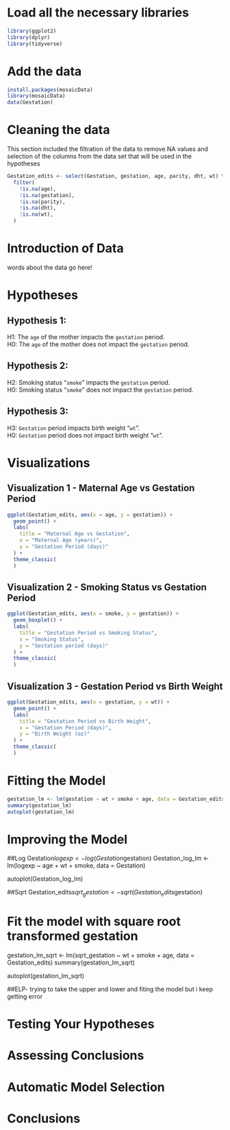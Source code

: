 # Load all the necessary libraries

```r
library(ggplot2)
library(dplyr)
library(tidyverse)
```

# Add the data

```r
install.packages(mosaicData)
library(mosaicData) 
data(Gestation)
```

# Cleaning the data

This section included the filtration of the data to remove NA values and selection of the columns from the data set that will be used in the hypotheses

```r
Gestation_edits <- select(Gestation, gestation, age, parity, dht, wt) %>%
  filter(
    !is.na(age),
    !is.na(gestation),
    !is.na(parity),
    !is.na(dht),
    !is.na(wt),
  )
```

# Introduction of Data

words about the data go here!

# Hypotheses

## Hypothesis 1:

H1: The `age` of the mother impacts the `gestation` period.\
H0: The `age` of the mother does not impact the `gestation` period.

## Hypothesis 2:

H2: Smoking status "`smoke`" impacts the `gestation` period.\
H0: Smoking status "`smoke`" does not impact the `gestation` period.

## Hypothesis 3:

H3: `Gestation` period impacts birth weight "`wt`".\
H0: `Gestation` period does not impact birth weight "`wt`".

# Visualizations

## Visualization 1 - Maternal Age vs Gestation Period

```r
ggplot(Gestation_edits, aes(x = age, y = gestation)) + 
  geom_point() +
  labs(
    title = "Maternal Age vs Gestation",
    x = "Maternal Age (years)",
    y = "Gestation Period (days)"
  ) +
  theme_classic(
  )
```

## Visualization 2 - Smoking Status vs Gestation Period

```r
ggplot(Gestation_edits, aes(x = smoke, y = gestation)) + 
  geom_boxplot() +
  labs(
    title = "Gestation Period vs Smoking Status",
    x = "Smoking Status",
    y = "Gestation period (days)"
  ) +
  theme_classic(
  )
```

## Visualization 3 - Gestation Period vs Birth Weight

```r
ggplot(Gestation_edits, aes(x = gestation, y = wt)) + 
  geom_point() +
  labs(
    title = "Gestation Period vs Birth Weight",
    x = "Gestation Period (days)",
    y = "Birth Weight (oz)"
  ) +
  theme_classic(
  )
```

# Fitting the Model

```r
gestation_lm <- lm(gestation ~ wt + smoke + age, data = Gestation_edits)
summary(gestation_lm)
autoplot(gestation_lm)
```

# Improving the Model

##Log
Gestation$logexp <- log(Gestation$gestation)
Gestation_log_lm <- lm(logexp ~ age + wt + smoke, data = Gestation)

autoplot(Gestation_log_lm)

##Sqrt
Gestation_edits$sqrt_gestation <- sqrt(Gestation_edits$gestation)

# Fit the model with square root transformed gestation
gestation_lm_sqrt <- lm(sqrt_gestation ~ wt + smoke + age, data = Gestation_edits)
summary(gestation_lm_sqrt)

autoplot(gestation_lm_sqrt)

##ELP- trying to take the upper and lower and fiting the model but i keep getting error

# Testing Your Hypotheses

# Assessing Conclusions

# Automatic Model Selection

# Conclusions
